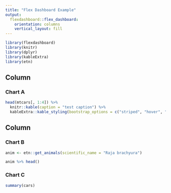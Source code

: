 ```yaml
---
title: "Flex Dashboard Example"
output: 
  flexdashboard::flex_dashboard:
    orientation: columns
    vertical_layout: fill
---
```


```r
library(flexdashboard)
library(knitr)
library(dplyr)
library(kableExtra)
library(etn)
```

Column {data-width=650}
-----------------------------------------------------------------------

### Chart A

```r

head(mtcars[, 1:4]) %>%
  knitr::kable(caption = "test caption") %>%
  kableExtra::kable_styling(bootstrap_options = c("striped", "hover", "condensed", "responsive"))

```

Column {data-width=350}
-----------------------------------------------------------------------

### Chart B

```r
anim <- etn::get_animals(scientific_name = "Raja brachyura")

anim %>% head()
```

### Chart C

```r
summary(cars)
```